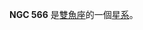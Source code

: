 {{NGCInfoBox
|NGCID=NGC 566|發現者=約翰·弗里德里希·威廉·赫歇爾|發現日期=1827年11月22日|其他編號=UGC 1058,MCG 5-4-62,ZWG 502.92|曆元=J2000.0|赤經=1時29分2.9秒
|赤緯=32°19'56"|星座=雙魚座|星體=星系|星等=13.5|表面亮度=12.9|藍等=14.5}}

'''NGC 566''' 是[[雙魚座|雙魚座]]的一個[[星系|星系]]。

{{NGCReference|566}}
{{Catalogs|NGC=566}}

{{Galaxy-stub}}